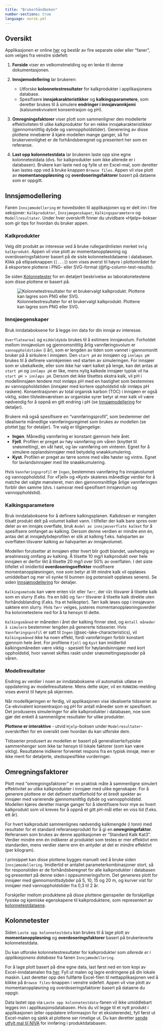 ```yaml
---
title: "Brukerhåndboken"
number-sections: true
language: norsk.yml
---
```


## Oversikt {#sec-overview}

Applikasjonen er online [her](https://lake-liming.p.niva.no/) og består av fire separate sider eller "faner", som velges fra venstre sidefelt:

 1. **Forside** viser en velkomstmelding og en lenke til denne dokumentasjonen.

 2. **Innsjømodellering** lar brukeren:
     * Utforske **kolonnetestresultater** for kalkprodukter i applikasjonens database.
     * Spesifisere **innsjøkarakteristikker** og **kalkingsparametere**, som deretter brukes til å simulere **endringer i innsjøvannkjemi** (kalsiumekvivalent konsentrasjon og pH).

 3. **Omregningsfaktorer** viser plott som sammenligner den modellerte effektiviteten til ulike kalkprodukter for en rekke innsjøkarakteristikker (gjennomsnittlig dybde og vannoppholdstider). Generering av disse plottene innebærer å kjøre modellen mange ganger, så for brukervennlighet er de forhåndsberegnet og presentert her som en referanse.

 4. **Last opp kolonnetestdata** lar brukeren laste opp sine egne kolonnetestdata (dvs. for kalkprodukter som ikke allerede er i databasen). Brukere kan laste ned og fylle ut en Excel-mal, som deretter kan lastes opp ved å bruke knappen `Browse files`. Appen vil vise plott av **momentanoppløsning** og **overdoseringsfaktorer** basert på dataene som er oppgitt.

## Innsjømodellering {#sec-lake-modelling}

Fanen `Innsjømodellering` er hovedsiden til applikasjonen og er delt inn i fire seksjoner: `Kalkprodukter`, `Innsjøegenskaper`, `Kalkingsparametere` og `Modellresultater`. Under hver overskrift finner du utvidbare «Hjelp»-bokser som gir tips for hvordan du bruker appen.

### Kalkprodukter {#sec-liming-products}

Velg ditt produkt av interesse ved å bruke rullegardinlisten merket `Velg kalkprodukt`. Appen vil vise plott av momentanoppløsning og overdoseringsfaktorer basert på de siste kolonnetestdataene i databasen. Klikk på ellipseknappen (`[...]`) som vises øverst til høyre i plottområdet for å eksportere plottene i PNG- eller SVG-format (@fig-column-test-results).

Se siden [Kolonnetester](https://nivanorge.github.io/lake_liming_app/column-tests.html) for en detaljert beskrivelse av laboratorietestene som disse plottene er basert på.

![Kolonnetestresultater for et brukervalgt kalkprodukt. Plottene kan lagres som PNG eller SVG.](./images/column_test_results.png){#fig-column-test-results}

### Innsjøegenskaper {#sec-lake-characteristics}

Bruk inndataboksene for å legge inn data for din innsjø av interesse.

`Overflateareal` og `middeldybde` brukes til å estimere innsjøvolum. Forholdet mellom innsjøvolum og gjennomsnittlig årlig vannføringsvolum er `vannoppholdstiden` (i år), som er lengden av tiden som vannet i gjennomsnitt bruker på å sirkulere i innsjøen. Den `start pH` av innsjøen og `innløps pH` brukes til å definere vannkjemien ved starten av simuleringen. For innsjøer som er ubekalkede, eller som ikke har vært kalket på lenge, kan det antas at `start pH` og `innløps pH` er like, mens nylig kalkede innsjøer typisk vil ha `start pH > innløps pH`. Dersom det ikke tilsettes ekstra kalk, vil pH i modellinnsjøen tendere mot innløps pH med en hastighet som bestemmes av vannoppholdstiden (innsjøer med kortere oppholdstid når innløps pH raskere). Konsentrasjonen av total organisk karbon (TOC) i innsjøen er også viktig, siden tilstedeværelsen av organiske syrer betyr at mer kalk vil være nødvendig for å oppnå en gitt endring i pH (se [Innsjømodellering](https://nivanorge.github.io/lake_liming_app/lake-modelling.html#sec-ca-ph) for detaljer).

Brukere må også spesifisere en "vannføringsprofil", som bestemmer det idealiserte månedlige vannføringsregimet som brukes av modellen (se plottet [her](https://nivanorge.github.io/lake_liming_app/lake-modelling.html#fig-flow-profiles) for detaljer). Tre valg er tilgjengelige:

 * **Ingen**. Månedlig vannføring er konstant gjennom hele året.
 * **Fjell**. Profilen er preget av høy vannføring om våren (knyttet til snøsmelting), en våt høst, og lav vannføring om vinteren. Egnet for å simulere opplandsinnsjøer med betydelig snøakkumulering.
 * **Kyst**. Profilen er preget av tørre somre med våte høster og vintre. Egnet for lavlandsinnsjøer med lite snøakkumulering.

Hvis `Vannføringsprofil` er `Ingen`, bestemmes vannføring fra innsjøvolumet og vannoppholdstid. For «Fjell» og «Kyst» skaleres månedlige verdier for å matche det valgte mønsteret, men den gjennomsnittlige årlige vannføringen forblir den samme (dvs. i samsvar med spesifisert innsjøvolum og vannoppholdstid).

### Kalkingsparametere {#sec-liming-parameters}

Bruk inndataboksene for å definere kalkingsplanen. Kalkdosen er mengden tilsatt produkt delt på volumet kalket vann. I tilfeller der kalk bare spres over deler av en innsjøs overflate, bruk `Andel av innsjøoverflate kalket` for å spesifisere omfanget av kalking. Dersom denne verdien er mindre enn én, antas det at innsjødybdeprofilen er slik at kalking f.eks. halvparten av overflaten tilsvarer kalking av halvparten av innsjøvolumet.

::: {.callout-note}
Modellen forutsetter at innsjøen etter hvert blir godt blandet, uavhengig av arealmessig omfang av kalking. Å tilsette 10 mg/l kalkprodukt over hele innsjøen er derfor likt å tilsette 20 mg/l over 50% av overflaten. I det siste tilfellet vil imidlertid **overdoseringseffekter** modifisere momentanoppløsningen, noe som betyr at litt mindre kalk vil oppløses umiddelbart og mer vil synke til bunnen (og potensielt oppløses senere). Se siden [Innsjømodellering](https://nivanorge.github.io/lake_liming_app/lake-modelling.html#sec-mass-bal-model) for detaljer.
:::

`Kalkingsmetode` kan være enten `Våt` eller `Tørr`, der `Våt` tilsvarer å tilsette kalk som en slurry (f.eks. fra en båt) og `Tørr` tilsvarer å tilsette kalk direkte uten forhåndsblanding (f.eks. fra et helikopter). Tørr kalk løses opp i innsjøvann saktere enn slurry. Hvis `Tørr` velges, justeres momentanoppløsningsverdier fra kolonnetestene ned for å ta hensyn til dette.

`Kalkingsmåned` er måneden i året der kalking finner sted, og `Antall måneder å simulere` bestemmer lengden på genererte tidsserier. Hvis `Vannføringsprofil` er satt til `Ingen` (@sec-lake-characteristics), vil `Kalkingsmåned` ikke ha noen effekt, fordi vannføringen forblir konstant gjennom hele året. For profilene `Fjell` og `Kyst` kan imidlertid kalkingsmåneden være viktig - spesielt for høylandsinnsjøer med kort oppholdstid, hvor vannet skiftes raskt under snøsmeltingsepisoder på våren.

### Modellresultater {#sec-model-results}

Endring av verdier i noen av inndataboksene vil automatisk utløse en oppdatering av modellresultatene. Mens dette skjer, vil en `RUNNING`-melding vises øverst til høyre på skjermen.

Når modellkjøringen er ferdig, vil applikasjonen vise idealiserte tidsserier av Ca-ekvivalent konsentrasjon og pH for antall måneder som er spesifisert. Det produseres simuleringer for alle kalkprodukter i databasen, noe som gjør det enkelt å sammenligne resultater for ulike produkter.

**Plottene er interaktive** - utvid `Hjelp`-boksen under `Modelresultater`-overskriften for en oversikt over hvordan du kan utforske dem.

::: {.callout-warning}
Tidsserier produsert av modellen er basert på generaliserte/typiske sammenhenger som ikke tar hensyn til lokale faktorer (som kan være viktig). Resultatene indikerer forventet respons fra en typisk innsjø, men er ikke ment for detaljerte, stedsspesifikke vurderinger.
:::

## Omregningsfaktorer {#sec-comparison-factors}

Plott med "omregningsfaktorer" er en praktisk måte å sammenligne simulert effektivitet av ulike kalkprodukter i innsjøer med ulike egenskaper. For å generere plottene er det definert startforhold for et bredt spekter av innsjøer med varierende gjennomsnittlig dybde og vannoppholdstid. Modellen kjøres deretter mange ganger for å identifisere hvor mye av hvert kalkprodukt som vil kreves for å oppnå et gitt pH-mål etter en viss tid (f.eks. ett år).

For hvert kalkprodukt sammenlignes nødvendig kalkmengde (i tonn) med resultater for et standard referanseprodukt for å gi en **omregningsfaktor**. Referansen som brukes av denne applikasjonen er "Standard Kalk Kat3". Verdier mindre enn én indikerer at produktet som testes er mer effektivt enn standarden, mens verdier større enn én antyder at det er mindre effektivt (per kilogram).

I prinsippet kan disse plottene bygges manuelt ved å bruke siden `Innsjømodellering`. Imidlertid er antallet parameterkombinasjoner stort, så for responstiden er de forhåndsberegnet for alle kalkprodukter i databasen og presentert på denne siden i oppsummeringsform. Det genereres plott for innsjøer med gjennomsnittsdybder på 5, 10, 15 og 20 m, og kurver vist for innsjøer med vannoppholdstider fra 0,3 til 2 år.

Forskjeller mellom produktene på disse plottene gjenspeiler de forskjellige fysiske og kjemiske egenskapene til kalkproduktene, som representert av [kolonnetestdataene](https://nivanorge.github.io/lake_liming_app/column-tests.html).

## Kolonnetester {#sec-column-tests}

Siden `Laste opp kolonnetestdata` kan brukes til å lage plott av **momentanoppløsning** og **overdoseringsfaktorer** basert på brukerleverte kolonnetestdata.

::: {.callout-note}
Du kan utforske kolonnetestresultater for kalkprodukter som *allerede er i applikasjonens database* fra fanen `Innsjømodellering`.
:::

For å lage plott basert på dine egne data, last først ned en tom kopi av Excel-inndatamalen fra [her](https://github.com/NIVANorge/lake_liming_app/raw/main/data/liming_app_data_template_v1-1.xlsx). Fyll ut malen og lagre endringene på din lokale maskin. Last deretter opp den fullførte Excel-filen til nettapplikasjonen ved å klikke på `Browse files`-knappen i venstre sidefelt. Appen vil vise plott av momentanoppløsning og overdoseringsfaktorer basert på dataene du oppgir.

::: {.callout-note}
Data lastet opp via `Laste opp kolonnetestdata`-fanen vil ikke umiddlebart legges inn i applikasjonsdatabasen. Hvis du vil legge til et nytt produkt i applikasjonen (eller oppdatere informasjon for et eksisterende), fyll først ut Excel-malen og sjekk at plottene ser rimelige ut. Du kan deretter [sende utfylt mal til NIVA](mailto:james.sample@niva.no) for innføring i produktdatabasen.
:::
